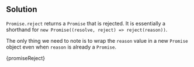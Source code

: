 

## Solution

`Promise.reject` returns a `Promise` that is rejected. It is essentially a shorthand for `new Promise((resolve, reject) => reject(reason))`.

The only thing we need to note is to wrap the `reason` value in a new `Promise` object even when `reason` is already a `Promise`.

<MDXCodeBlock>{promiseReject}</MDXCodeBlock>
